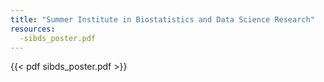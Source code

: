 ```yaml
---
title: "Summer Institute in Biostatistics and Data Science Research"
resources: 
  -sibds_poster.pdf
---
```


{{< pdf sibds_poster.pdf >}}
